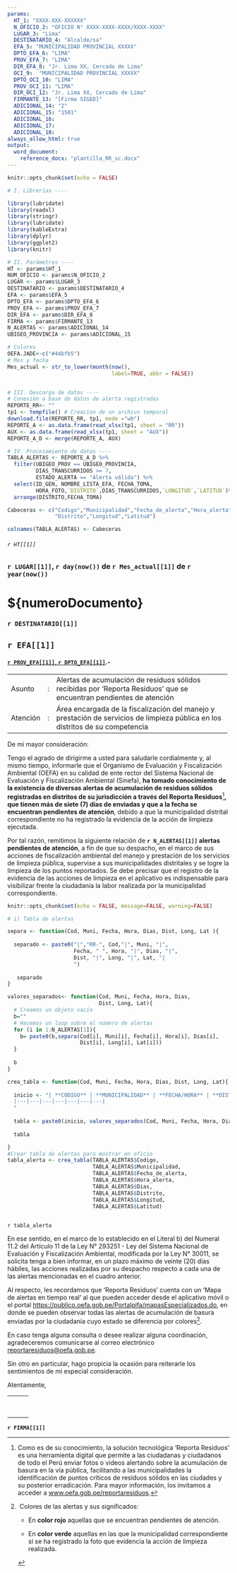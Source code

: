 ---
params:
  HT_1: "XXXX-XXX-XXXXXX"
  N_OFICIO_2: "OFICIO N° XXXX-XXXX-XXXX/XXXX-XXXX"
  LUGAR_3: "Lima"
  DESTINATARIO_4: "Alcalde/sa"
  EFA_5: "MUNICIPALIDAD PROVINCIAL XXXXX"
  DPTO_EFA_6: "LIMA"
  PROV_EFA_7: "LIMA"
  DIR_EFA_8: "Jr. Lima XX, Cercado de Lima"
  OCI_9:  "MUNICIPALIDAD PROVINCIAL XXXXX"
  DPTO_OCI_10: "LIMA"
  PROV_OCI_11: "LIMA"
  DIR_OCI_12: "Jr. Lima XX, Cercado de Lima"
  FIRMANTE_13: "[Firma SIGED]"
  ADICIONAL_14: "2"
  ADICIONAL_15: "1501"
  ADICIONAL_16:
  ADICIONAL_17:
  ADICIONAL_18:
always_allow_html: true
output: 
  word_document:
    reference_docx: "plantilla_RR_sc.docx"
---

```{r setup, include=FALSE}
knitr::opts_chunk$set(echo = FALSE)

# I. Librerías ----

library(lubridate)
library(readxl)
library(stringr)
library(lubridate)
library(kableExtra)
library(dplyr)
library(ggplot2)
library(knitr)

# II. Parámetros ----
HT <- params$HT_1 
NUM_OFICIO <- params$N_OFICIO_2
LUGAR <- params$LUGAR_3
DESTINATARIO <- params$DESTINATARIO_4
EFA <- params$EFA_5 
DPTO_EFA <- params$DPTO_EFA_6
PROV_EFA <- params$PROV_EFA_7
DIR_EFA <- params$DIR_EFA_8
FIRMA <- params$FIRMANTE_13
N_ALERTAS <- params$ADICIONAL_14
UBIGEO_PROVINCIA <- params$ADICIONAL_15

# Colores
OEFA.JADE<-c("#44bfb5")
# Mes y fecha
Mes_actual <- str_to_lower(month(now(), 
                                 label=TRUE, abbr = FALSE))


# III. Descarga de datos ----
# Conexión a base de datos de alerta registradas
REPORTE_RR<- ""
tp1 <- tempfile() # Creacion de un archivo temporal
download.file(REPORTE_RR, tp1, mode ="wb")
REPORTE_A <- as.data.frame(read_xlsx(tp1, sheet = "RR"))
AUX <- as.data.frame(read_xlsx(tp1, sheet = "AUX"))
REPORTE_A_D <- merge(REPORTE_A, AUX)

# IV. Procesamiento de datos ----
TABLA_ALERTAS <- REPORTE_A_D %>%
  filter(UBIGEO_PROV == UBIGEO_PROVINCIA,
         DIAS_TRANSCURRIDOS >= 7,
         ESTADO_ALERTA == "Alerta válida") %>%
  select(ID_GEN, NOMBRE_LISTA_EFA, FECHA_TOMA,
         HORA_FOTO,`DISTRITO`,DIAS_TRANSCURRIDOS,`LONGITUD`,`LATITUD`)%>%
  arrange(DISTRITO,FECHA_TOMA)

Cabeceras <- c("Codigo","Municipalidad","Fecha_de_alerta","Hora_alerta","Dias",
               "Distrito","Longitud","Latitud")

colnames(TABLA_ALERTAS) <- Cabeceras


```

###### `r HT[[1]]`

### `r LUGAR[[1]]`, `r day(now())` de `r Mes_actual[[1]]` de `r year(now())`

# \${numeroDocumento}

### `r DESTINATARIO[[1]]`

## `r EFA[[1]]`

#### [`r PROV_EFA[[1]]`, `r DPTO_EFA[[1]]`]{.ul}.-

+----------+---+--------------------------------------------------------------------------------------------------------------------------------+
| Asunto   | : | Alertas de acumulación de residuos sólidos recibidas por 'Reporta Residuos' que se encuentran pendientes de atención           |
+----------+---+--------------------------------------------------------------------------------------------------------------------------------+
| Atención | : | Área encargada de la fiscalización del manejo y prestación de servicios de limpieza pública en los distritos de su competencia |
+----------+---+--------------------------------------------------------------------------------------------------------------------------------+

De mi mayor consideración:

Tengo el agrado de dirigirme a usted para saludarle cordialmente y, al mismo tiempo, informarle que el Organismo de Evaluación y Fiscalización Ambiental (OEFA) en su calidad de ente rector del Sistema Nacional de Evaluación y Fiscalización Ambiental (Sinefa), **ha tomado conocimiento de la existencia de diversas alertas de acumulación de residuos sólidos registradas en distritos de su jurisdicción a través del Reporta Residuos**[^1]**, que tienen más de siete (7) días de enviadas y que a la fecha se encuentran pendientes de atención**, debido a que la municipalidad distrital correspondiente no ha registrado la evidencia de la acción de limpieza ejecutada.

[^1]: Como es de su conocimiento, la solución tecnológica 'Reporta Residuos' es una herramienta digital que permite a las ciudadanas y ciudadanos de todo el Perú enviar fotos o videos alertando sobre la acumulación de basura en la vía pública, facilitando a las municipalidades la identificación de puntos críticos de residuos sólidos en las ciudades y su posterior erradicación. Para mayor información, los invitamos a acceder a [www.oefa.gob.pe/reportaresiduos](http://www.oefa.gob.pe/reportaresiduos).

Por tal razón, remitimos la siguiente relación de **`r N_ALERTAS[[1]]` alertas pendientes de atención**, a fin de que su despacho, en el marco de sus acciones de fiscalización ambiental del manejo y prestación de los servicios de limpieza pública, supervise a sus municipalidades distritales y se logre la limpieza de los puntos reportados. Se debe precisar que el registro de la evidencia de las acciones de limpieza en el aplicativo es indispensable para visibilizar frente la ciudadanía la labor realizada por la municipalidad correspondiente.

```{r tabla_alerta, include=FALSE}
knitr::opts_chunk$set(echo = FALSE, message=FALSE, warning=FALSE)

# i) Tabla de alertas

separa <- function(Cod, Muni, Fecha, Hora, Dias, Dist, Long, Lat ){
  
  separado <- paste0("|","RR-", Cod,"|", Muni, "|", 
                     Fecha, " ", Hora, "|", Dias, "|",
                     Dist, "|", Long, "|", Lat, "|
                     ")
 
   separado
}

valores_separados<- function(Cod, Muni, Fecha, Hora, Dias,
                             Dist, Long, Lat){
  # Creamos un objeto vacío
  b=""
  # Hacemos un loop sobre el número de alertas
  for (i in 1:N_ALERTAS[1]){
    b= paste0(b,separa(Cod[i], Muni[i], Fecha[i], Hora[i], Dias[i],
                       Dist[i], Long[i], Lat[i]))
  }
  
  b
}

crea_tabla <- function(Cod, Muni, Fecha, Hora, Dias, Dist, Long, Lat){
  
  inicio <- "| **CODIGO** | **MUNICIPALIDAD** | **FECHA/HORA** | **DISTRITO** |  **DIAS SIN ATENCION** | **LONGITUD** | **LATITUD** |
  |---|---|---|---|---|---|---|
  "
  
  tabla <- paste0(inicio, valores_separados(Cod, Muni, Fecha, Hora, Dias, Dist, Long, Lat))
  
  tabla

}
#Crear tabla de alertas para mostrar en oficio
tabla_alerta <- crea_tabla(TABLA_ALERTAS$Codigo,
                           TABLA_ALERTAS$Municipalidad, 
                           TABLA_ALERTAS$Fecha_de_alerta,
                           TABLA_ALERTAS$Hora_alerta,
                           TABLA_ALERTAS$Dias,
                           TABLA_ALERTAS$Distrito,
                           TABLA_ALERTAS$Longitud,
                           TABLA_ALERTAS$Latitud)
 

```

`r tabla_alerta`

En ese sentido, en el marco de lo establecido en el Literal b) del Numeral 11.2 del Artículo 11 de la Ley N° 293251 - Ley del Sistema Nacional de Evaluación y Fiscalización Ambiental, modificada por la Ley N° 30011, se solicita tenga a bien informar, en un plazo máximo de veinte (20) días hábiles, las acciones realizadas por su despacho respecto a cada una de las alertas mencionadas en el cuadro anterior.

Al respecto, les recordamos que 'Reporta Residuos' cuenta con un 'Mapa de alertas en tiempo real' al que pueden acceder desde el aplicativo móvil o el portal <https://publico.oefa.gob.pe/Portalpifa/mapasEspecializados.do>, en donde se pueden observar todas las alertas de acumulación de basura enviadas por la ciudadanía cuyo estado se diferencia por colores[^2].

[^2]:  Colores de las alertas y sus significados:

    -   En **color rojo** aquellas que se encuentran pendientes de atención.

    -   En **color verde** aquellas en las que la municipalidad correspondiente sí se ha registrado la foto que evidencia la acción de limpieza realizada.

En caso tenga alguna consulta o desee realizar alguna coordinación, agradeceremos comunicarse al correo electrónico [reportaresiduos\@oefa.gob.pe](mailto:reportaresiduos@oefa.gob.pe){.email}.

Sin otro en particular, hago propicia la ocasión para reiterarle los sentimientos de mi especial consideración.

Atentamente,

|     |     |     |
|-----|-----|-----|
|     |     |     |
|     |     |     |
|     |     |     |
|     |     |     |
|     |     |     |
|     |     |     |
|     |     |     |
|     |     |     |

**`r FIRMA[[1]]`**
